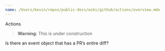 ```yaml
---
name: /Users/kevin/repos/public-docs/wiki/github/actions/overview.mdx
---
```


Actions

> **Warning**: This is under construction

Is there an event object that has a PR’s entire diff?
